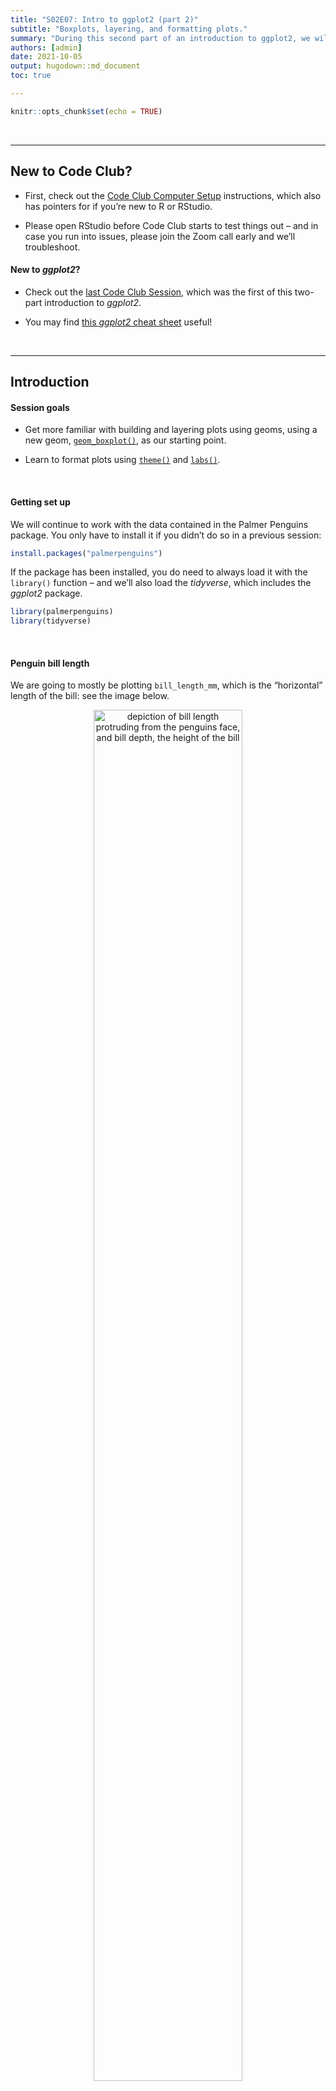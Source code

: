 ```yaml
---
title: "S02E07: Intro to ggplot2 (part 2)"
subtitle: "Boxplots, layering, and formatting plots."
summary: "During this second part of an introduction to ggplot2, we will get a better understanding of using geoms, with boxplots as an example, and will also learn about formatting and saving plots."
authors: [admin]
date: 2021-10-05
output: hugodown::md_document
toc: true

---
```


```r
knitr::opts_chunk$set(echo = TRUE)
```

<br>

-----

## New to Code Club?

- First, check out the [Code Club Computer Setup](/codeclub-setup/) instructions,
  which also has pointers for if you're new to R or RStudio.

- Please open RStudio before Code Club starts to test things out --
  and in case you run into issues, please join the Zoom call early and we'll troubleshoot.

#### New to _ggplot2_?

- Check out the [last Code Club Session](/codeclub/S02E06_ggplot2/),
  which was the first of this two-part introduction to _ggplot2_. 

- You may find
  [this _ggplot2_ cheat sheet](https://github.com/rstudio/cheatsheets/blob/master/data-visualization-2.1.pdf)
  useful!

<br>

----

## Introduction

#### Session goals

- Get more familiar with building and layering plots using geoms,
  using a new geom, [`geom_boxplot()`](https://ggplot2.tidyverse.org/reference/geom_boxplot.html),
  as our starting point.

- Learn to format plots using [`theme()`](https://ggplot2.tidyverse.org/reference/theme.html) and 
  [`labs()`](https://ggplot2.tidyverse.org/reference/labs.html).
  
<br>

#### Getting set up

We will continue to work with the data contained in the Palmer Penguins package.
You only have to install it if you didn't do so in a previous session:

```r
install.packages("palmerpenguins")
```

If the package has been installed,
you do need to always load it with the `library()` function --
and we'll also load the *tidyverse*, which includes the *ggplot2* package.

```r
library(palmerpenguins)
library(tidyverse)
```

<br>

#### Penguin bill length

We are going to mostly be plotting `bill_length_mm`,
which is the "horizontal" length of the bill: see the image below.

<figure>
<p align="center"> 
<img src=figs/culmen_depth.png width="75%" alt="depiction of bill length protruding from the penguins face, and bill depth, the height of the bill">
<figcaption>Artwork by Allison Horst</figcaption>
</p>
</figure>

<br>

----

## 1 - A geom for boxplots

#### Geom recap

_ggplot2_'s "geoms" are basically plot types of which there are quite a few
available (see the [cheatsheet](https://github.com/rstudio/cheatsheets/blob/master/data-visualization-2.1.pdf)).
Last week, we saw two geoms:
`geom_point()` to plot individual data points,
and `geom_smooth()` to fit a line to data points.

While doing so, we also saw two other properties of _ggplot2_ and its geoms:

- Geoms can be layered on top of each other.

- Geoms can simply plot the data "as is" (`geom_point()`)
  or can perform computations under the hood,
  and show the results of those computations (`geom_smooth()`).

Let's use a new geom to get a little more fluent with _ggplot2_ basics.

#### Boxplots

A boxplot is a very useful type of plot that shows you the median as well as the variation
of a distribution.
_ggplot2_ has the geom `geom_boxplot()` to create boxplots --
another example of a geom that does calculations for us prior to plotting.

Let's make a boxplot that shows the distribution of penguin bill length
(column `bill_length_mm` in our `penguins` dataframe) along the y-axis --
recall that we use `aes()` to refer to a column in the data frame from which
the data should be taken:

```r
ggplot(data = penguins) +
  geom_boxplot(mapping = aes(y = bill_length_mm))
```

<details>
<summary><b>Why do we get the warning shown above?</b> (click here)</summary>
<br>

We got the following warning:

> `#> Warning: Removed 2 rows containing non-finite values (stat_boxplot).`

We get this warning because 2 rows contain `NA`s for the variable we are plotting,
`bill_length_mm`.

We could take a look at those rows as follows:

```r
penguins %>% filter(is.na(bill_length_mm))
```

And we could _remove_ those rows as follows,
saving the results in a new dataframe:

```r
## By negating the `is.na` condition:
penguins_noNA <- penguins %>% filter(!is.na(bill_length_mm))

## Or using the specialized `drop_na` function:
penguins_noNA <- penguins %>% drop_na(bill_length_mm)
```

</details>

<details>
<summary>The nitty-gritty of boxplots: what is shown exactly? (click here)</summary>
<br>

- Lower whisker = smallest observation greater than or equal to lower hinge - 1.5 * IQR
- Lower hinge/bottom line of box part of boxplot =  25% quantile
- Middle line = median = 50% quantile
- Upper hinge/top line of box part of boxplot =  75% quantile
- Upper whisker = largest observation less than or equal to upper hinge + 1.5 * IQR

</details>

<br>

That worked, but the plot shows the distribution of bill lengths across all 3 species together,
which is not that informative.
To separate species along the x-axis, we can map the `species` column to x:

```r
ggplot(data = penguins) +
  geom_boxplot(mapping = aes(y = bill_length_mm, x = species))
```

Great!
We can see, at a glance, that Adelie Penguins tend to have considerably shorter
bills than the other two species.
Chinstrap's bills are just a bit longer than those of Gentoos,
but the longest-billed bird is a Gentoo.

<br>

----

## 2 - Adding a plot layer

To get an even better sense of the distribution of bill lengths,
and also of our sample sizes,
we may want to add the raw data points to our boxplot using `geom_point()`.

(You may have noticed that in the previous plot,
a Gentoo Penguin outlier was shown as a point.
To prevent plotting that point twice,
we will add `outlier.shape = NA` to the boxplot call,
a somewhat roundabout way of saying that we don't want to plot outliers.)

```r
ggplot(data = penguins) +
  geom_boxplot(mapping = aes(y = bill_length_mm, x = species),
               outlier.shape = NA) +
  geom_point()
```

Why did this not work?

We had previously species the aesthetics mapping inside the `geom_boxplot()` call --
that is, we set it for that geom only ("local aesthetics")
and not for the entire plot ("global aesthetics").
To add a `geom_point()` layer with the same aesthetics, we can do one of two things:

- Set the aesthetic mapping globally, i.e. inside the `ggplot()` call, or
- Set a local aesthetic mapping _also_ inside `geom_point()`.

Let's do the former, so we are not repeating ourselves:

```r
ggplot(data = penguins,
       mapping = aes(y = bill_length_mm, x = species)) +
  geom_boxplot(outlier.shape = NA) +
  geom_point()
```

This doesn't look too good because many of the points are plotted on top of each other.
We can use a few arguments to `geom_point()` to make some changes:

- Add `position = "jitter"` to the `geom_point()` call to introduce a small
  amount of randomness to our points to make us able to see them better.

- Add `size = 1` to make the point size a little smaller (1.5 is the default).

```r
ggplot(data = penguins,
       mapping = aes(y = bill_length_mm, x = species)) +
  geom_boxplot(outlier.shape = NA) +
  geom_point(position = "jitter", size = 1)
```

Note that `position = "jitter"` and `size = 1` are _not_ specified as mappings
(i.e., not inside `mapping = aes()`):
here, we are not mapping data to the plot, but are just changing some "settings".

<div class="alert alert-note">
<div>

Because jittering is so common, there is also a specialized jittering geom available:
`geom_jitter()` is shorthand for `geom_point(position = "jitter")`.

So, we could have also used the following code to create the same plot:

```r
ggplot(data = penguins,
       mapping = aes(y = bill_length_mm, x = species)) +
  geom_boxplot(outlier.shape = NA) +
  geom_jitter(size = 1)
```

</div>
</div>

<br>

----

## Breakout Rooms I

<div class="puzzle">
<div>

### Exercise 1

- Run the code below and figure out what the problem is.  
  (And why do you think _ggplot2_ creates a legend with the item "blue",
  instead of throwing an error?)

- Modify the code to get the originally intended effect: blue points.

```r
ggplot(data = penguins,
       aes(y = bill_length_mm, x = species)) +
  geom_boxplot(outlier.shape = NA) +
  geom_point(mapping = aes(color = "blue"),
             position = "jitter")
```

<details>
<summary>Hints (click here)</summary>
<br>

- Here is the botched plot:

```r
ggplot(data = penguins,
       aes(y = bill_length_mm, x = species)) +
  geom_boxplot(outlier.shape = NA) +
  geom_point(mapping = aes(color = "blue"),
             position = "jitter")
```

- Should `color = "blue"` be a mapping, that is,
  should it be part of the `mapping = aes()` argument?

</details>

<details>
<summary>Solution (click here)</summary>
<br>

- **The problem with the original code**
  is that `color = "blue"` should _not_ be a mapping.

- **Why _ggplot2_ does not throw an error:**
  the `mapping` argument is used to map data to an aesthetic like point color.
  Normally, that data is a column in the dataframe,
  but because the code quotes "blue" (`color = "blue"` instead of `color = blue`),
  _ggplot2_ does not assume it is a column and instead creates a variable on the
  fly that just contains the value "blue". 

- **The correct code to color points blue**:

```r
ggplot(data = penguins,
       mapping = aes(y = bill_length_mm, x = species)) +
  geom_boxplot(outlier.shape = NA) +
  geom_point(color = "blue",
             position = "jitter")
```

</div>
</div>

<br>

<div class="puzzle">
<div>

### Exercise 2

Violin plots are somewhat similar to boxplots, but show a density distribution. 
Using Google, find out which _ggplot2_ geom creates a violin plot,
and then make one plotting bill length by species like we have done for boxplots.

<details>
<summary>Hints (click here)</summary>
<br>

- `geom_violin()` is the geom that creates violin plots.

- Other than the geom function,
  you can leave the code the same as in the previous examples.

</details>

<details>
<summary>Solution (click here)</summary>
<br>

```r
ggplot(data = penguins,
       mapping = aes(y = bill_length_mm, x = species)) +
  geom_violin()
```

</details>
<br>

</div>
</div>

<br>

----

## 3 - Intro to formatting plots

So far, we have mostly been concerned with _what_ we are plotting,
and haven't paid much attention to how our plot looks.
But I, for one, dislike that gray background to the plot,
and perhaps the axis labels are a little small?

_ggplot2_ offers _many_ options to modify the look of our plot.
There are so many that it isn't really possible to remember even the majority of
them.
Therefore, even for daily users of _ggplot2_,
creating a publication-ready figure will usually involve some Googling or
checking the [ggplot2 documentation](https://ggplot2.tidyverse.org/).

Let's have a look at some of the most commonly used options to change the look of _ggplot2_ plots.

#### A starting plot

We'll start with the following plot,
similar to one we have created before:

```r
ggplot(data = penguins,
       mapping = aes(x = species, y = bill_length_mm)) +
  geom_boxplot(outlier.shape = NA) +
  geom_point(position = "jitter", size = 1, color = "grey70")
```

(Note the addition of `color = "grey70"` to make the points less dominant in the plot.  
See [this PDF for an overview of named colors in R](http://www.stat.columbia.edu/~tzheng/files/Rcolor.pdf).)

<br>

----

## 4 - Formatting with `theme()` and more

The quickest way to modify the overall look and feel of our plot is by using
a different "complete theme".
The default theme is `theme_gray()`, which comes with that gray background and
many other settings that control what the plot looks like.

The _ggplot2_ documentation has
[a list of complete themes](https://ggplot2.tidyverse.org/reference/ggtheme.html)
that shows you what they look like.

Let's switch to a different theme, `theme_classic()`, for our penguin boxplot:

```r
ggplot(data = penguins,
       mapping = aes(x = species, y = bill_length_mm)) +
  geom_boxplot(outlier.shape = NA) +
  geom_point(position = "jitter", size = 1, color = "grey70") +
  theme_classic()
```

These complete theme functions (`theme_<theme-name>`) also take a few arguments --  
`base_size` is very useful if we want to simultaneously change the size of all
text labels:

```r
ggplot(data = penguins,
       mapping = aes(x = species, y = bill_length_mm)) +
  geom_boxplot(outlier.shape = NA) +
  geom_point(position = "jitter", size = 1, color = "grey70") +
  theme_classic(base_size = 14)
```

This retains the relative sizes of different labels. 
For instance, note that in both plots,
the "axis titles" (`species` on x, `bill_lenth_mm` on y)
are larger than the "axis text" (the labels at the tick marks).

If we wanted to change individual theme components like those,
we would need to use the `theme()` function
(check [its documentation page](https://ggplot2.tidyverse.org/reference/theme.html)
to see the many possible arguments).

For example, to make axis titles and axis text/labels the same size: 

```r
ggplot(data = penguins,
       mapping = aes(x = species, y = bill_length_mm)) +
  geom_boxplot(outlier.shape = NA) +
  geom_point(position = "jitter", size = 1, color = "grey70") +
  theme_classic(base_size = 14) +
  theme(axis.text = element_text(size = 14),
        axis.title = element_text(size = 14))
```

<br>

-----

## 5 - Adding labels to our plot

Right now, the axis titles are simply the names of the columns that we used in
the mapping.
The y-axis title in particular (`bill_length_mm`) could be improved.
We might also want to add a title and even a subtitle to our plot.

We can do all of this with the `labs()` function as follows:

```r
ggplot(data = penguins,
       mapping = aes(x = species, y = bill_length_mm)) +
  geom_boxplot(outlier.shape = NA) +
  geom_point(position = "jitter", size = 1, color = "grey70") +
  theme_classic(base_size = 14) +
  labs(title = "Penguin Bill Length by Species and Sex",
       subtitle = "Collected at Palmer Station, Antarctica",
       x = "Penguin Species",     # x-axis label
       y = "Bill length (mm)")    # y-axis label
```

----

## Breakout Rooms II

<div class="puzzle">
<div>

### Exercise 3

- Modify the code used to produce the last plot (just above this exercise)
  to try several of the themes from the [list of complete    themes](https://ggplot2.tidyverse.org/reference/ggtheme.html).
  Any preferences?

The [list of complete themes](https://ggplot2.tidyverse.org/reference/ggtheme.html)
also shows that these functions have a few more arguments than the `base_size`
one we explored.

- Bonus: Change the `base_line_size`. What does it do?

- Bonus (**may not work out of the box on Windows**):
  Using a different font family can nicely shake things up --
  this is the `base_family` argument.
  Most standard font family names (e.g. see [this list](https://www.w3.org/Style/Examples/007/fonts.en.html))
  should work. For instance, you can try `Optima`, `Verdana`, `Times New Roman`,
  `Courier`, or `cursive`.

<details>
<summary>Example solution (click here)</summary>
<br>

```r
ggplot(data = penguins,
       mapping = aes(x = species, y = bill_length_mm)) +
  geom_boxplot(outlier.shape = NA) +
  geom_point(position = "jitter", size = 1, color = "grey70") +
  theme_classic(base_size = 14,
                base_line_size = 1,
                base_family = "Optima") +
  labs(title = "Penguin Bill Length by Species and Sex",
       subtitle = "Collected at Palmer Station, Antarctica",
       x = "Penguin Species",     # x-axis label
       y = "Bill length (mm)")    # y-axis label
```

</details>
<br>

</div>
</div>

<br>

<div class="puzzle">
<div>

### Exercise 4

- Modify your code from Exercise 3
  (or the code used to produce the last plot above Exercise 3)
  to color the jittered points, but not the boxplots, according to sex.

As we also saw last week, a legend should have automatically appeared
when mapping color to a variable.
What if we wanted to move the legend from the right to the top of the plot?

- Scroll through the [`theme()` documentation](https://ggplot2.tidyverse.org/reference/theme.html)
  and try and find the argument that controls the position of the legend.
  Then, use this argument to move the legend to the top.

<details>
<summary>Hints (click here)</summary>
<br>

- To color points by sex, but not modify the boxplots,
  use the `mapping = aes()` argument inside the `geom_point()` call instead
  of inside the `ggplot()` call.
  
- To move the legend, use the `legend.position` argument of `theme()`.

</details>

<details>
<summary>Solution (click here)</summary>
<br>

- Color points by sex:  

```r
ggplot(data = penguins,
       mapping = aes(x = species, y = bill_length_mm)) +
  geom_boxplot(outlier.shape = NA) +
  geom_point(position = "jitter", size = 1,
             mapping = aes(color = sex)) +
  theme_classic(base_size = 14) +
  labs(title = "Penguin Bill Length by Species and Sex",
       subtitle = "Collected at Palmer Station, Antarctica",
       x = "Penguin Species",     # x-axis label
       y = "Bill length (mm)")    # y-axis label
```

- Move the legend to the top:  

```r
ggplot(data = penguins,
       mapping = aes(x = species, y = bill_length_mm)) +
  geom_boxplot(outlier.shape = NA) +
  geom_point(position = "jitter", size = 1,
             mapping = aes(color = sex)) +
  theme_classic(base_size = 14) +
  theme(legend.position = "top") +
  labs(title = "Penguin Bill Length by Species and Sex",
       subtitle = "Collected at Palmer Station, Antarctica",
       x = "Penguin Species",     # x-axis label
       y = "Bill length (mm)")    # y-axis label
```

</details>
<br>

</div>
</div>

<br>

